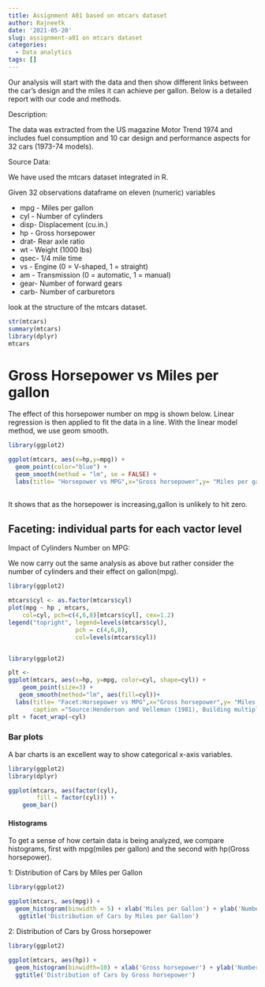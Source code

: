 ```yaml
---
title: Assignment A01 based on mtcars dataset 
author: Rajneetk
date: '2021-05-20'
slug: assignment-a01 on mtcars dataset
categories:
  - Data analytics
tags: []
---
```




Our analysis will start with the data and then show different links between the car's design and the miles it can achieve per gallon. Below is a detailed report with our code and methods.


Description:

The data was extracted from the US magazine Motor Trend 1974 and includes fuel consumption and 10 car design and performance aspects for 32 cars (1973-74 models).



Source Data:

We have used the mtcars dataset integrated in R.

Given 32 observations dataframe on eleven (numeric) variables


* mpg - Miles per gallon
* cyl - Number of cylinders
* disp- Displacement (cu.in.)
* hp  - Gross horsepower
* drat- Rear axle ratio
* wt  - Weight (1000 lbs)
* qsec- 1/4 mile time
* vs  - Engine (0 = V-shaped, 1 = straight)
* am  - Transmission (0 = automatic, 1 = manual)
* gear- Number of forward gears
* carb- Number of carburetors


look at the structure of the mtcars dataset.

```r

str(mtcars)
summary(mtcars)
library(dplyr)
mtcars

```


# Gross Horsepower vs Miles per gallon

The effect of this horsepower number on mpg is shown below. Linear regression is then applied to fit the data in a line. With the linear model method, we use geom smooth.


```r
library(ggplot2)

ggplot(mtcars, aes(x=hp,y=mpg)) +
  geom_point(color="blue") +
  geom_smooth(method = "lm", se = FALSE) +
  labs(title= "Horsepower vs MPG",x="Gross horsepower",y= "Miles per gallon",caption ="Source:Henderson and Velleman (1981), Building multiple regression models interactively. Biometrics, 37, 391–411")
  
```

It shows that as the horsepower is increasing,gallon is unlikely to hit zero.






## Faceting: individual parts for each vactor level

Impact of Cylinders Number on MPG:

We now carry out the same analysis as above but rather consider the number of cylinders and their effect on gallon(mpg).



```r
library(ggplot2)

mtcars$cyl <- as.factor(mtcars$cyl)
plot(mpg ~ hp , mtcars, 
    col=cyl, pch=c(4,6,8)[mtcars$cyl], cex=1.2)
legend("topright", legend=levels(mtcars$cyl),
                   pch = c(4,6,8),
                   col=levels(mtcars$cyl))



```



```r

library(ggplot2)

plt <-
ggplot(mtcars, aes(x=hp, y=mpg, color=cyl, shape=cyl)) +
    geom_point(size=3) +
   geom_smooth(method="lm", aes(fill=cyl))+ 
  labs(title= "Facet:Horsepower vs MPG",x="Gross horsepower",y= "Miles per gallon",
       caption ="Source:Henderson and Velleman (1981), Building multiple regression models interactively. Biometrics,37, 391–411") 
plt + facet_wrap(~cyl)
```



### Bar plots

A bar charts is an excellent way to show categorical x-axis variables.

```r
library(ggplot2)
library(dplyr)

ggplot(mtcars, aes(factor(cyl),
        fill = factor(cyl))) +
    geom_bar()
```







#### Histograms

To get a sense of how certain data is being analyzed, we compare histograms, first with mpg(miles per gallon) and the second with hp(Gross horsepower).


1: Distribution of Cars by Miles per Gallon

```r
library(ggplot2)

ggplot(mtcars, aes(mpg)) +
  geom_histogram(binwidth = 5) + xlab('Miles per Gallon') + ylab('Number of Cars') + 
   ggtitle('Distribution of Cars by Miles per Gallon')


```


2: Distribution of Cars by Gross horsepower

```r
library(ggplot2)

ggplot(mtcars, aes(hp)) +
  geom_histogram(binwidth=10) + xlab('Gross horsepower') + ylab('Number of Cars') +
  ggtitle('Distribution of Cars by Gross horsepower')
```






